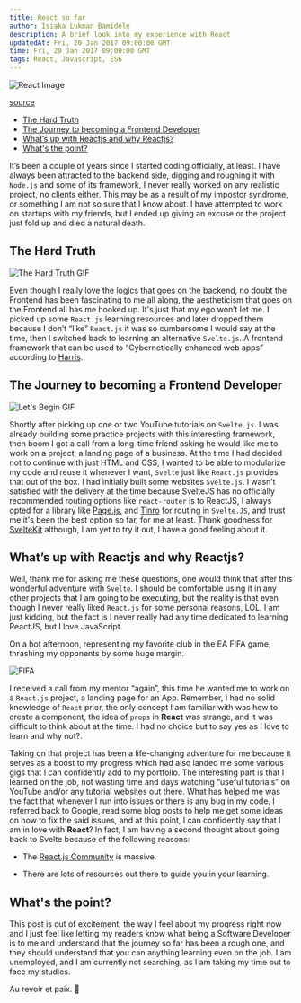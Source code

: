 ```yaml
---
title: React so far
author: Isiaka Lukman Bamidele
description: A brief look into my experience with React
updatedAt: Fri, 20 Jan 2017 09:00:00 GMT
time: Fri, 20 Jan 2017 09:00:00 GMT
tags: React, Javascript, ES6
---
```


![React Image](https://www.yazseyit.com/static/16e43c9cbeaf71595fdb366833bd6f8a/143cd/banner.png)

[source](www.yazseyit.com)

- [The Hard Truth](#the-hard-truth)
- [The Journey to becoming a Frontend Developer](#the-journey-to-becoming-a-frontend-developer)
- [What’s up with Reactjs and why Reactjs?](#whats-up-with-reactjs-and-why-reactjs)
- [What's the point?](#whats-the-point)

It’s been a couple of years since I started coding officially, at least. I have always been attracted to the backend side, digging and roughing it with `Node.js` and some of its framework, I never really worked on any realistic project, no clients either. This may be as a result of my impostor syndrome, or something I am not so sure that I know about. I have attempted to work on startups with my friends, but I ended up giving an excuse or the project just fold up and died a natural death.

## The Hard Truth

![The Hard Truth GIF](https://media.giphy.com/media/l1AvAA2defJoJOvao/giphy.gif?ci…705xrxjsgy8yr3bvg455fbww7qd7cjerncwdd0i95&rid=giphy.gif&ct=g)

Even though I really love the logics that goes on the backend, no doubt the Frontend has been fascinating to me all along, the aestheticism that goes on the Frontend all has me hooked up. It's just that my ego won’t let me. I picked up some `React.js` learning resources and later dropped them because I don’t “like” `React.js` it was so cumbersome I would say at the time, then I switched back to learning an alternative `Svelte.js`. A frontend framework that can be used to “Cybernetically enhanced web apps” according to [Harris](https://twitter.com/rich_harris).

## The Journey to becoming a Frontend Developer

![Let's Begin GIF](https://media.giphy.com/media/gLiyt8QwcHA5ZvLwaF/giphy.gif?c…7m5gqbhe0ns2nic1cl3ueg4nu7lisypr2thz2uzsg&rid=giphy.gif&ct=g)

Shortly after picking up one or two YouTube tutorials on `Svelte.js`. I was already building some practice projects with this interesting framework, then boom I got a call from a long-time friend asking he would like me to work on a project, a landing page of a business. At the time I had decided not to continue with just HTML and CSS, I wanted to be able to modularize my code and reuse it whenever I want, `Svelte` just like `React.js` provides that out of the box. I had initially built some websites `Svelte.js`. I wasn’t satisfied with the delivery at the time because SvelteJS has no officially recommended routing options like `react-router` is to ReactJS, I always opted for a library like [Page.js](https://visionmedia.github.io/page.js/), and [Tinro](https://madewithsvelte.com/tinro) for routing in `Svelte.JS`, and trust me it's been the best option so far, for me at least. Thank goodness for [SvelteKit](https://kit.svelte.dev/) although, I am yet to try it out, I have a good feeling about it.

## What’s up with Reactjs and why Reactjs?

Well, thank me for asking me these questions, one would think that after this wonderful adventure with `Svelte`. I should be comfortable using it in any other projects that I am going to be executing, but the reality is that even though I never really liked `React.js` for some personal reasons, LOL. I am just kidding, but the fact is I never really had any time dedicated to learning ReactJS, but I love JavaScript.

On a hot afternoon, representing my favorite club in the EA FIFA game, thrashing my opponents by some huge margin.

![FIFA](https://media.giphy.com/media/lQUEFitwSVrBsOecjn/giphy.gif)

I received a call from my mentor “again”, this time he wanted me to work on a `React.js` project, a landing page for an App. Remember, I had no solid knowledge of `React` prior, the only concept I am familiar with was how to create a component, the idea of `props` in **React** was strange, and it was difficult to think about at the time. I had no choice but to say yes as I love to learn and why not?.

Taking on that project has been a life-changing adventure for me because it serves as a boost to my progress which had also landed me some various gigs that I can confidently add to my portfolio. The interesting part is that I learned on the job, not wasting time and days watching “useful tutorials” on YouTube and/or any tutorial websites out there. What has helped me was the fact that whenever I run into issues or there is any bug in my code, I referred back to Google, read some blog posts to help me get some ideas on how to fix the said issues, and at this point, I can confidently say that I am in love with **React**? In fact, I am having a second thought about going back to Svelte because of the following reasons:

- The [React.js Community](https://dev.to/t/react) is massive.

- There are lots of resources out there to guide you in your learning.

## What's the point?

This post is out of excitement, the way I feel about my progress right now and I just feel like letting my readers know what being a Software Developer is to me and understand that the journey so far has been a rough one, and they should understand that you can anything learning even on the job. I am unemployed, and I am currently not searching, as I am taking my time out to face my studies.

Au revoir et paix. 🤞
